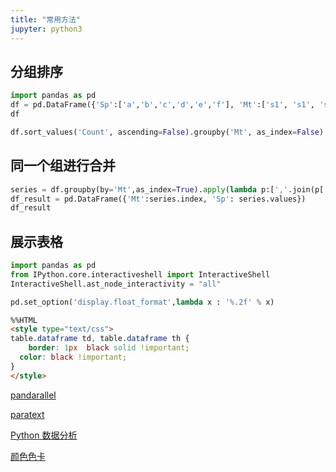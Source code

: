 ---
title: "常用方法"
jupyter: python3
---


## 分组排序

```{python}
import pandas as pd
df = pd.DataFrame({'Sp':['a','b','c','d','e','f'], 'Mt':['s1', 's1', 's2','s2','s2','s3'], 'Value':[1,2,3,4,5,6], 'Count':[3,2,5,10,10,6]})
df
```


```{python}
df.sort_values('Count', ascending=False).groupby('Mt', as_index=False).first()
```


## 同一个组进行合并

```{python}
series = df.groupby(by='Mt',as_index=True).apply(lambda p:[','.join(p['Sp'])])
df_result = pd.DataFrame({'Mt':series.index, 'Sp': series.values})
df_result
```


## 展示表格

```{python}
import pandas as pd
from IPython.core.interactiveshell import InteractiveShell
InteractiveShell.ast_node_interactivity = "all"

pd.set_option('display.float_format',lambda x : '%.2f' % x)
```


```HTML
%%HTML
<style type="text/css">
table.dataframe td, table.dataframe th {
    border: 1px  black solid !important;
  color: black !important;
}
</style>
```


[pandarallel](https://github.com/nalepae/pandarallel)

[paratext](https://github.com/wiseio/paratext)

[Python 数据分析](https://seancheney.gitbook.io/python-for-data-analysis-2nd/)

[颜色色卡](https://www.colorhexa.com/)